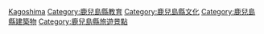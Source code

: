 {{日本行政區劃分類導航|博物館}}
{{Commonscat|Museums in Kagoshima prefecture}}

[[Category:日本各都道府縣博物館|Kagoshima]]
[[Category:鹿兒島縣教育|Category:鹿兒島縣教育]]
[[Category:鹿兒島縣文化|Category:鹿兒島縣文化]]
[[Category:鹿兒島縣建築物|Category:鹿兒島縣建築物]]
[[Category:鹿兒島縣旅遊景點|Category:鹿兒島縣旅遊景點]]